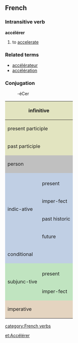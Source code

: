 ==French==
===Intransitive verb===
'''accélérer'''

#to [[accelerate]]

===Related terms===
*[[accélérateur]]
*[[accélération]]

===Conjugation===
: -éCer

<center>
{| style="background:#F0F0F0"

|-
! colspan="3" style="background:#e2e4c0" | infinitive
| colspan="5" | accélérer

|-
! colspan="3" style="background:#e2e4c0" | present participle
| colspan="5" | accélérant

|-
! colspan="3" style="background:#e2e4c0" | past participle
| colspan="5" | [[accéléré]]

|-
! colspan="2" rowspan="2" style="background:#C0C0C0" | person
! colspan="3" style="background:#C0C0C0" | singular
! colspan="3" style="background:#C0C0C0" | plural

|-
! style="background:#C0C0C0;width:12.5%" | first
! style="background:#C0C0C0;width:12.5%" | second
! style="background:#C0C0C0;width:12.5%" | third
! style="background:#C0C0C0;width:12.5%" | first
! style="background:#C0C0C0;width:12.5%" | second
! style="background:#C0C0C0;width:12.5%" | third

|-
! style="background:#c0cfe4" rowspan="5" | indic-ative
! style="background:#c0cfe4" | 
! style="background:#c0cfe4" | j'
! style="background:#c0cfe4" | tu
! style="background:#c0cfe4" | il
! style="background:#c0cfe4" | nous
! style="background:#c0cfe4" | vous
! style="background:#c0cfe4" | ils

|-
! style="height:3em;background:#c0cfe4" | present
| accélère
| accélères
| accélère
| accélérons
| accélérez
| accélèrent

|-
! style="height:3em;background:#c0cfe4" | imper-fect
| accélérais
| accélérais
| accélérait
| accélérions
| accélériez
| accéléraient

|-
! style="height:3em;background:#c0cfe4" | past historic
| accélérai
| accéléras
| accéléra
| accélérâmes
| accélérâtes
| accélérèrent

|-
! style="height:3em;background:#c0cfe4" | future
| accélérerai
| accéléreras
| accélérera
| accélérerons
| accélérerez
| accéléreront

|-
! style="height:3em;background:#c0cfe4" colspan="2" | conditional
| accélérerais
| accélérerais
| accélérerait
| accélérerions
| accéléreriez
| accéléreraient

|-
! style="background:#c0e4c0" rowspan="3" | subjunc-tive
! style="background:#c0e4c0" | 
! style="background:#c0e4c0" | que j'
! style="background:#c0e4c0" | que tu
! style="background:#c0e4c0" | qu'il
! style="background:#c0e4c0" | que nous
! style="background:#c0e4c0" | que vous
! style="background:#c0e4c0" | qu'ils

|-
! style="height:3em;background:#c0e4c0" | present
| accélère
| accélères
| accélère
| accélérions
| accélériez
| accélèrent

|-
! style="height:3em;background:#c0e4c0" | imper-fect
| accélérasse
| accélérasses
| accélérât
| accélé-rassions
| accélé-rassiez
| accélé-rassent

|-
! colspan="2" rowspan="2" style="height:3em;background:#e4d4c0" | imperative
! style="background:#e4d4c0" | -
! style="background:#e4d4c0" | tu
! style="background:#e4d4c0" | -
! style="background:#e4d4c0" | nous
! style="background:#e4d4c0" | vous
! style="background:#e4d4c0" | -

|-
|
| accélère
| 
| accélérons
| accélérez
| 

|}
</center>
[[category:French verbs]]

[[et:Accélérer]]